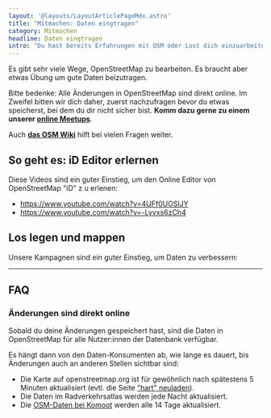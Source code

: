 ```yaml
---
layout: '@layouts/LayoutArticlePageMdx.astro'
title: "Mitmachen: Daten eingtragen"
category: Mitmachen
headline: Daten eingtragen
intro: "Du hast bereits Erfahrungen mit OSM oder Lust dich einzuarbeiten? Dann steige am besten direkt in eine der Kampagnen ein. Auch in deiner Region gibt es bestimmt etwas zu tun…"
---
```


Es gibt sehr viele Wege, OpenStreetMap zu bearbeiten. Es braucht aber etwas Übung um gute Daten beizutragen.

Bitte bedenke: Alle Änderungen in OpenStreetMap sind direkt online. Im Zweifel bitten wir dich daher, zuerst nachzufragen bevor du etwas speicherst, bei dem du dir nicht sicher bist. **Komm dazu gerne zu einem unserer [online Meetups](/kontakt#meetup)**.

Auch **[das OSM Wiki](https://wiki.openstreetmap.org/wiki/DE:Bicycle/Radverkehrsanlagen_kartieren)** hilft bei vielen Fragen weiter.

## So geht es: iD Editor erlernen

Diese Videos sind ein guter Einstieg, um den Online Editor von OpenStreetMap "iD" z
u erlenen:

* https://www.youtube.com/watch?v=4UFf0UOSlJY
* https://www.youtube.com/watch?v=-Lyvxs6zCh4

## Los legen und mappen

Unsere Kampagnen sind ein guter Einstieg, um Daten zu verbessern:


<MegaButton
  href="/kampagnen"
  iconKey="campaigns"
  label="Kampagnen"
  subline="Auch in deiner Nähe gibt es etwas zu tun…"
  className="mt-6"
/>

---

## FAQ

### Änderungen sind direkt online

Sobald du deine Änderungen gespeichert hast, sind die Daten in OpenStreetMap für alle Nutzer:innen der Datenbank verfügbar.

Es hängt dann von den Daten-Konsumenten ab, wie lange es dauert, bis Änderungen auch an anderen Stellen sichtbar sind:
- Die Karte auf openstreetmap.org ist für gewöhnlich nach spätestens 5 Minuten aktualisiert (evtl. die Seite <a href="https://en.wikipedia.org/wiki/Wikipedia:Bypass_your_cache#Desktop_browsers" target="_blank">"hart" neuladen</a>).
- Die Daten im Radverkehrsatlas werden jede Nacht aktualisiert.
- Die <a href="https://komoot.business/de/News-und-Stories/Onlinemagazin/20240110-open-street-map" target="_blank">OSM-Daten bei Komoot</a> werden alle 14 Tage aktualisiert.
